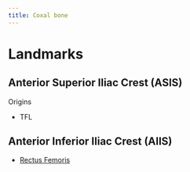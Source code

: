 ```yaml
---
title: Coxal bone
---
```


# Landmarks

## Anterior Superior Iliac Crest (ASIS) {#asis}

Origins

- TFL

## Anterior Inferior Iliac Crest (AIIS) {#aiis}
- [Rectus Femoris]({{< var ref-rectus-femoris.path >}})

